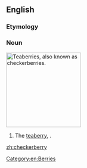 ==English==

===Etymology===
{{rfe}}

===Noun===
{{wikipedia}}
[[Image:Gaultheria procumbens.JPG|thumb|right|200px|Teaberries, also known as checkerberries.]]
{{en-noun|checkerberries}}
# The [[teaberry]], {{taxlink|Gaultheria procumbens|species}}.

[[zh:checkerberry]]
[[Category:en:Berries]]